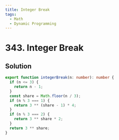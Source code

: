 ```yaml
---
title: Integer Break
tags:
  - Math
  - Dynamic Programming
---
```


# 343. Integer Break

<Badges>
  <LevelBadge level="medium" />
  <TopicBadge name="Math" slug="math" />
  <TopicBadge name="Dynamic Programming" slug="dynamic-programming" />
</Badges>

## Solution

```typescript filename="solution.ts" copy
export function integerBreak(n: number): number {
  if (n <= 3) {
    return n - 1;
  }
  const share = Math.floor(n / 3);
  if (n % 3 === 1) {
    return 3 ** (share - 1) * 4;
  }
  if (n % 3 === 2) {
    return 3 ** share * 2;
  }
  return 3 ** share;
}
```

<ProblemLink
  codingSite="leetcode"
  href="https://leetcode.com/problems/integer-break"
  title="Integer Break"
/>
